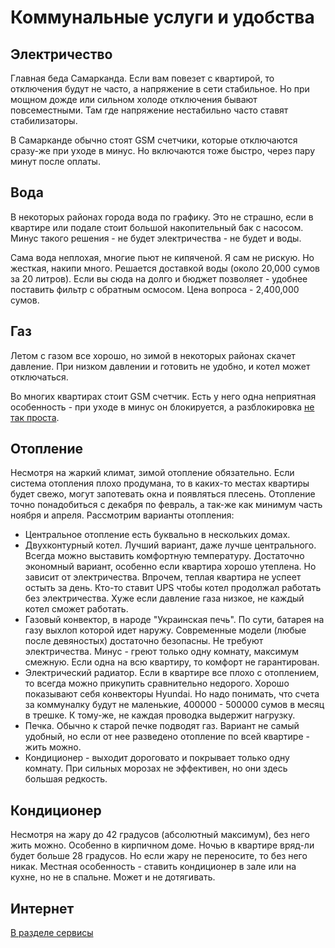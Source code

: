 
# Коммунальные услуги и удобства

## Электричество

Главная беда Самарканда. Если вам повезет с квартирой, то отключения будут не
часто, а напряжение в сети стабильное. Но при мощном дожде или сильном холоде
отключения бывают повсеместными. Там где напряжение нестабильно часто ставят
стабилизаторы.

В Самарканде обычно стоят GSM счетчики, которые отключаются сразу-же при уходе в
минус. Но включаются тоже быстро, через пару минут после оплаты.

## Вода

В некоторых районах города вода по графику. Это не страшно, если в квартире или
подале стоит большой накопительный бак с насосом. Минус такого решения - не
будет электричества - не будет и воды.

Сама вода неплохая, многие пьют не кипяченой. Я сам не рискую. Но жесткая,
накипи много. Решается доставкой воды (около <Price>20,000</Price> сумов за 20
литров). Если вы сюда на долго и бюджет позволяет - удобнее поставить фильтр с
обратным осмосом. Цена вопроса - <Price>2,400,000</Price> сумов.

## Газ

Летом с газом все хорошо, но зимой в некоторых районах скачет давление. При
низком давлении и готовить не удобно, и котел может отключаться.

Во многих квартирах стоит GSM счетчик. Есть у него одна неприятная особенность -
при уходе в минус он блокируется, а разблокировка
[не так проста](https://www.youtube.com/watch?v=d1uQILreVWU).

## Отопление

Несмотря на жаркий климат, зимой отопление обязательно. Если система отопления
плохо продумана, то в каких-то местах квартиры будет свежо, могут запотевать
окна и появляться плесень. Отопление точно понадобиться с декабря по февраль, а
так-же как минимум часть ноября и апреля. Рассмотрим варианты отопления:

- Центральное отопление есть буквально в нескольких домах.
- Двухконтурный котел. Лучший вариант, даже лучше центрального. Всегда можно
  выставить комфортную температуру. Достаточно экономный вариант, особенно если
  квартира хорошо утеплена. Но зависит от электричества. Впрочем, теплая
  квартира не успеет остыть за день. Кто-то ставит UPS чтобы котел продолжал
  работать без электричества. Хуже если давление газа низкое, не каждый котел
  сможет работать.
- Газовый конвектор, в народе "Украинская печь". По сути, батарея на газу выхлоп
  которой идет наружу. Современные модели (любые после девяностых) достаточно
  безопасны. Не требуют электричества. Минус - греют только одну комнату,
  максимум смежную. Если одна на всю квартиру, то комфорт не гарантирован.
- Электрический радиатор. Если в квартире все плохо с отоплением, то всегда
  можно прикупить сравнительно недорого. Хорошо показывают себя конвекторы
  Hyundai. Но надо понимать, что счета за коммуналку будут не маленькие,
  <Price>400000</Price> - <Price>500000</Price> сумов в месяц в трешке. К тому-же,
  не каждая проводка выдержит нагрузку.
- Печка. Обычно к старой печке подводят газ. Вариант не самый удобный, но если
  от нее разведено отопление по всей квартире - жить можно.
- Кондиционер - выходит дороговато и покрывает только одну комнату. При сильных
  морозах не эффективен, но они здесь большая редкость.

## Кондиционер

Несмотря на жару до 42 градусов (абсолютный максимум), без него жить можно.
Особенно в кирпичном доме. Ночью в квартире вряд-ли будет больше 28 градусов. Но
если жару не переносите, то без него никак. Местная особенность - ставить
кондиционер в зале или на кухне, но не в спальне. Может и не дотягивать.

## Интернет

[В разделе сервисы](../services/communication.md)
